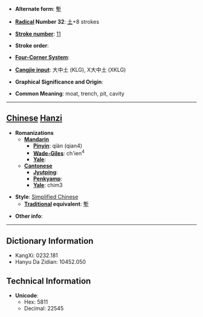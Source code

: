 * '''Alternate form''': [[塹]]

* '''[[Wiktionary:Chinese radical index| Radical]] Number 32''': [[Wiktionary:Chinese radical index 土|土]]+8 strokes

* '''[[Wiktionary:Chinese total strokes index|Stroke number]]''': [[Wiktionary:Chinese total strokes index 11|11]]

* '''Stroke order''': 

* '''[[Wiktionary:Chinese four corner index|Four-Corner System]]''': 

* '''[[Wiktionary:Chinese Cangjie index|Cangjie input]]''': 大中土 (KLG), X大中土 (XKLG)

* '''Graphical Significance and Origin''': 

* '''Common Meaning''': moat, trench, pit, cavity

----

== [[Chinese]] [[Hanzi]] ==

* '''Romanizations'''
** '''[[Mandarin]]'''
*** '''[[Pinyin]]''': qiàn (qian4)
*** '''[[Wade-Giles]]''': ch'ien<sup>4</sup>
*** '''[[Yale]]''': 
** '''[[Cantonese]]'''
*** '''[[Jyutping]]''':
*** '''[[Penkyamp]]''': 
*** '''[[Yale]]''': chim3

* '''Style''': [[Simplified Chinese]] 
** '''[[Traditional Chinese|Traditional]] equivalent''': [[塹]]

* '''Other info''': 

----

== Dictionary Information ==

* KangXi: 0232.181
* Hanyu Da Zidian: 10452.050

== Technical Information ==

* '''Unicode''':
** Hex: 5811
** Decimal: 22545